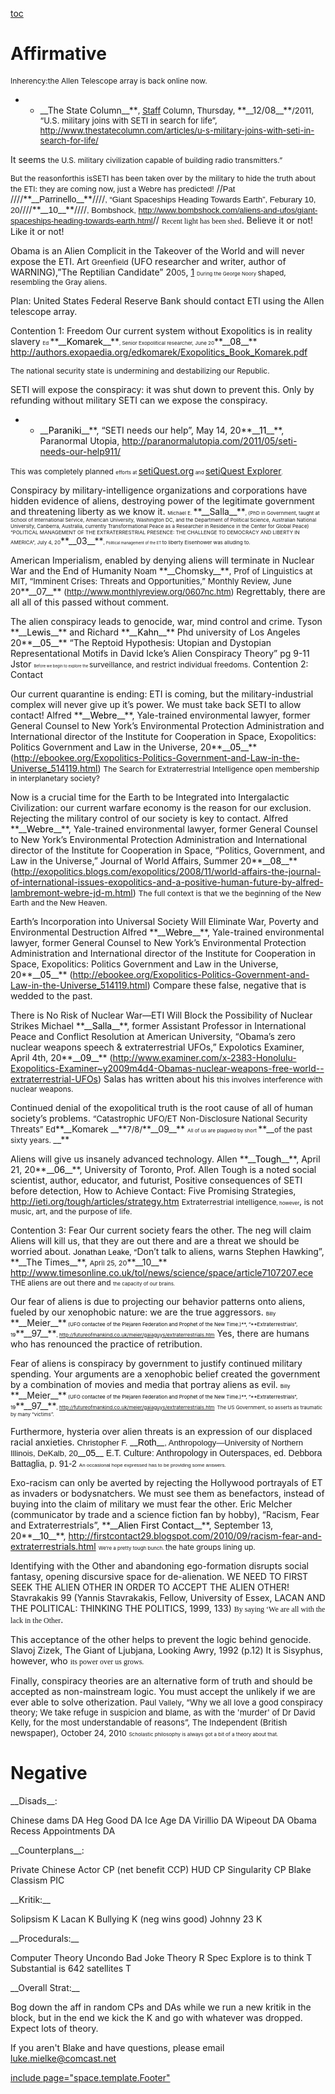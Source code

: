[[toc]]
=Affirmative= 
<span style="font-size: 12px;">Inherency:the Allen Telescope array is back online now.</span>
**__<span style="font-size: 14px;">The State Column</span>__**<span style="font-size: 13px;">, [[http://www.thestatecolumn.com/articles/author/tsc_admin/|Staff]] Column, Thursday, </span>**__<span style="font-size: 14px;">12/08</span>__**<span style="font-size: 13px;">/2011, “U.S. military joins with SETI in search for life”, http://www.thestatecolumn.com/articles/u-s-military-joins-with-seti-in-search-for-life/</span>
It seems <span style="font-size: 12px;">the U.S. military civilization capable of building radio transmitters.”</span>

<span style="font-size: 12px;">But the reasonforthis isSETI has been taken over by the military to hide the truth about the ETI: they are coming now, just a Webre has predicted!</span>
//<span style="font-family: 'Arial','sans-serif'; font-size: 13px;">Pat </span>////**__<span style="font-family: 'Arial','sans-serif'; font-size: 14px;">Parrinello</span>__**////<span style="font-family: 'Arial','sans-serif'; font-size: 13px;">, “Giant Spaceships Heading Towards Earth”, Feburary 10, 20</span>////**__<span style="font-family: 'Arial','sans-serif'; font-size: 14px;">10</span>__**////<span style="font-family: 'Arial','sans-serif'; font-size: 13px;">, Bombshock, http://www.bombshock.com/aliens-and-ufos/giant-spaceships-heading-towards-earth.html</span>//
<span style="font-family: 'Times New Roman','serif'; font-size: 12px;">Recent light has been shed</span>. Believe it or not! Like it or not!

Obama is an Alien Complicit in the Takeover of the World and will never expose the ETI.
Art <span style="font-size: 12px;">Greenfield</span> (UFO researcher and writer, author of WARNING),”The Reptilian Candidate” 20<span style="font-size: 12px;">05</span>, [http://ufosandalienphenomena.wordpress.com/2008/11/03/the-reptilian-candidate/]
<span style="font-size: 8px;">During the George Noory </span><span style="font-size: 12px;">shaped, resembling the Gray aliens.</span>

Plan: United States Federal Reserve Bank should contact ETI using the Allen telescope array.

Contention 1: Freedom
Our current system without Exopolitics is in reality slavery
<span style="font-size: 8px;">Ed </span>**__<span style="color: #000000;">Komarek</span>__**<span style="font-size: 8px;">, Senior Exopolitical researcher, June 20</span>**__<span style="color: #000000;">08</span>__**
http://authors.exopaedia.org/edkomarek/Exopolitics_Book_Komarek.pdf

<span style="font-size: 12px;">The national security state is undermining and destabilizing our Republic. </span>

SETI will expose the conspiracy: it was shut down to prevent this. Only by refunding without military SETI can we expose the conspiracy.
**__<span style="color: #000000;">Paraniki</span>__**, “SETI needs our help”, May 14, 20**__<span style="color: #000000;">11</span>__**, Paranormal Utopia, [[http://paranormalutopia.com/2011/05/seti-needs-our-help911/]]
<span style="font-size: 12px;">This was completely planned </span><span style="font-size: 8px;">efforts at </span>[[@http://www.setiquest.org/|setiQuest.org]]<span style="font-size: 8px;"> and </span>[[http://live.seti.hg94.com/|setiQuest Explorer]]<span style="font-size: 8px;">.</span>


Conspiracy by military-intelligence organizations and corporations have hidden evidence of aliens, destroying power of the legitimate government and threatening liberty as we know it.
<span style="font-size: 8px;">Michael E. </span>**__<span style="font-size: 14px;">Salla</span>__**<span style="font-size: 8px;">, (PhD in Government, taught at School of International Service, American University, Washington DC, and the Department of Political Science, Australian National University, Canberra, Australia, currently Transformational Peace as a Researcher in Residence in the Center for Global Peace) “POLITICAL MANAGEMENT OF THE EXTRATERRESTRIAL PRESENCE: THE CHALLENGE TO DEMOCRACY AND LIBERTY IN AMERICA”, July 4, 20</span>**__<span style="font-size: 14px;">03</span>__**<span style="font-size: 8px;">, </span>
<span style="font-size: 6px;">Political management of the ET </span><span style="font-size: 8px;">to liberty Eisenhower was alluding to. </span>

American Imperialism, enabled by denying aliens will terminate in Nuclear War and the End of Humanity
<span style="font-size: 13px;">Noam </span>**__<span style="font-size: 14px;">Chomsky</span>__**<span style="font-size: 13px;">, Prof of Linguistics at MIT, “Imminent Crises: Threats and Opportunities,” Monthly Review, June 20</span>**__<span style="font-size: 14px;">07</span>__**<span style="font-size: 13px;"> (</span><span style="color: #0000ff; font-size: 13px;">http://www.monthlyreview.org/0607nc.htm</span><span style="font-size: 13px;">)</span>
Regrettably, there are all all of this passed without comment.

The alien conspiracy leads to genocide, war, mind control and crime.
Tyson **__<span style="color: #000000;">Lewis</span>__** and Richard **__<span style="color: #000000;">Kahn</span>__** Phd university of Los Angeles 20**__<span style="color: #000000;">05</span>__** “The Reptoid Hypothesis: Utopian and Dystopian Representational Motifs in David Icke’s Alien Conspiracy Theory” pg 9-11 Jstor
<span style="font-size: 6px;">Before we begin to explore the </span><span style="font-size: 12px;">surveillance, and restrict individual freedoms.</span>
Contention 2: Contact

Our current quarantine is ending: ETI is coming, but the military-industrial complex will never give up it’s power. We must take back SETI to allow contact!
Alfred **__<span style="color: #000000;">Webre</span>__**, Yale-trained environmental lawyer, former General Counsel to New York’s Environmental Protection Administration and International director of the Institute for Cooperation in Space, Exopolitics: Politics Government and Law in the Universe, 20**__<span style="color: #000000;">05</span>__** ([[http://ebookee.org/Exopolitics-Politics-Government-and-Law-in-the-Universe_514119.html]])
<span style="font-size: 12px;">The Search for Extraterrestrial Intelligence open membership in interplanetary society?</span>

Now is a crucial time for the Earth to be Integrated into Intergalactic Civilization: our current warfare economy is the reason for our exclusion. Rejecting the military control of our society is key to contact.
Alfred **__<span style="color: #000000;">Webre</span>__**, Yale-trained environmental lawyer, former General Counsel to New York’s Environmental Protection Administration and International director of the Institute for Cooperation in Space, “Politics, Government, and Law in the Universe,” Journal of World Affairs, Summer 20**__<span style="color: #000000;">08</span>__** ([[http://exopolitics.blogs.com/exopolitics/2008/11/world-affairs-the-journal-of-international-issues-exopolitics-and-a-positive-human-future-by-alfred-lambremont-webre-jd-m.html]])
<span style="font-size: 12px;">The full context is that we the beginning of the New Earth and the New Heaven.</span>

Earth’s Incorporation into Universal Society Will Eliminate War, Poverty and Environmental Destruction
Alfred **__<span style="color: #000000;">Webre</span>__**, Yale-trained environmental lawyer, former General Counsel to New York’s Environmental Protection Administration and International director of the Institute for Cooperation in Space, Exopolitics: Politics Government and Law in the Universe, 20**__<span style="color: #000000;">05</span>__** ([[http://ebookee.org/Exopolitics-Politics-Government-and-Law-in-the-Universe_514119.html]])
Compare these false, negative that is wedded to the past.

There is No Risk of Nuclear War—ETI Will Block the Possibility of Nuclear Strikes
Michael **__<span style="color: #000000;">Salla</span>__**, former Assistant Professor in International Peace and Conflict Resolution at American University, “Obama’s zero nuclear weapons speech & extraterrestrial UFOs,” Expolotics Examiner, April 4th, 20**__<span style="color: #000000;">09</span>__** ([[http://www.examiner.com/x-2383-Honolulu-Exopolitics-Examiner~y2009m4d4-Obamas-nuclear-weapons-free-world--extraterrestrial-UFOs]])
Salas has written about his <span style="font-size: 12px;">this involves interference with nuclear weapons. </span>

Continued denial of the exopolitical truth is the root cause of all of human society’s problems.
<span style="font-size: 13px;">“Catastrophic UFO/ET Non-Disclosure National Security Threats” Ed</span>**__<span style="font-size: 14px;">Komarek </span>__**<span style="font-size: 13px;">7/8/</span>**__<span style="font-size: 14px;">09</span>__**
<span style="font-size: 8px;">All of us are plagued by short </span>**__<span style="font-size: 12px;">of the past sixty years. </span>__**

Aliens will give us insanely advanced technology.
Allen **__<span style="color: #000000;">Tough</span>__**, April 21, 20**__<span style="color: #000000;">06</span>__**, University of Toronto, Prof. Allen Tough is a noted social scientist, author, educator, and futurist, Positive consequences of SETI before detection, How to Achieve Contact: Five Promising Strategies, [[http://ieti.org/tough/articles/strategy.htm]]
<span style="font-size: 12px;">Extraterrestrial intelligence</span><span style="font-size: 8px;">, however</span><span style="font-size: 13px;">, </span><span style="font-size: 12px;">is not music, art, and the purpose of life. </span>

Contention 3: Fear
Our current society fears the other. The neg will claim Aliens will kill us, that they are out there and are a threat we should be worried about.
<span style="color: #000000; font-size: 12px;">Jonathan Leake, “</span>Don’t talk to aliens, warns Stephen Hawking”, **__<span style="font-size: 14px;">The Times</span>__**, <span style="font-size: 11px;">April 25, 20</span>**__<span style="font-size: 14px;">10</span>__**
http://www.timesonline.co.uk/tol/news/science/space/article7107207.ece
<span style="font-size: 12px;">THE aliens are out there and </span><span style="font-size: 8px;">the capacity of our brains.</span>

Our fear of aliens is due to projecting our behavior patterns onto aliens, fueled by our xenophobic nature: we are the true aggressors.
<span style="color: #000000; font-size: 8px;">Billy </span>**__<span style="font-size: 14px;">Meier</span>__**<span style="color: #000000; font-size: 8px;"> (UFO contactee of the Plejaren Federation and Prophet of the New Time.)**, “**Extraterrestrials“, 19</span>**__<span style="font-size: 14px;">97</span>__**<span style="color: #000000; font-size: 8px;">, http://futureofmankind.co.uk/meier/gaiaguys/extraterrestrials.htm</span>
Yes, there are humans who has renounced the practice of retribution.

Fear of aliens is conspiracy by government to justify continued military spending. Your arguments are a xenophobic belief created the government by a combination of movies and media that portray aliens as evil.
<span style="color: #000000; font-size: 8px;">Billy </span>**__<span style="font-size: 14px;">Meier</span>__**<span style="color: #000000; font-size: 8px;"> (UFO contactee of the Plejaren Federation and Prophet of the New Time.)**, “**Extraterrestrials“, 19</span>**__<span style="font-size: 14px;">97</span>__**<span style="color: #000000; font-size: 8px;">, http://futureofmankind.co.uk/meier/gaiaguys/extraterrestrials.htm</span>
<span style="font-size: 8px;">The US Government, so asserts as traumatic by many “victims”.</span>

Furthermore, hysteria over alien threats is an expression of our displaced racial anxieties.
<span style="font-family: 'Arial','sans-serif'; font-size: 13px;">Christopher F. </span>__<span style="color: #000000; font-family: 'Arial','sans-serif'; font-size: 14px;">Roth</span>__<span style="font-family: 'Arial','sans-serif'; font-size: 13px;">, Anthropology—University of Northern Illinois, DeKalb, 20</span>__<span style="color: #000000; font-family: 'Arial','sans-serif'; font-size: 14px;">05</span>__
<span style="font-family: 'Arial','sans-serif';">E.T. Culture: Anthropology in Outerspaces, ed. Debbora Battaglia, p. 91-2</span>
<span style="font-family: 'Arial','sans-serif'; font-size: 8px;">An occasional hope expressed has to be providing some answers.</span>

Exo-racism can only be averted by rejecting the Hollywood portrayals of ET as invaders or bodysnatchers. We must see them as benefactors, instead of buying into the claim of military we must fear the other.
Eric Melcher (communicator by trade and a science fiction fan by hobby), “Racism, Fear and Extraterrestrials”, **__<span style="color: #000000;">Alien First Contact</span>__**, September 13, 20**__<span style="color: #000000;">10</span>__**, http://firstcontact29.blogspot.com/2010/09/racism-fear-and-extraterrestrials.html
<span style="font-size: 8px;">We’re a pretty tough bunch. </span><span style="font-size: 12px;">the hate groups lining up.</span>

Identifying with the Other and abandoning ego-formation disrupts social fantasy, opening discursive space for de-alienation. WE NEED TO FIRST SEEK THE ALIEN OTHER IN ORDER TO ACCEPT THE ALIEN OTHER!
Stavrakakis 99 (Yannis Stavrakakis, Fellow, University of Essex, LACAN AND THE POLITICAL: THINKING THE POLITICS, 1999, 133)
<span style="font-family: 'Times New Roman','serif'; font-size: 12px;">By saying ‘We are all with the lack in the Other</span>.

This acceptance of the other helps to prevent the logic behind genocide.
Slavoj Zizek, The Giant of Ljubjana, Looking Awry, 1992 (p.12)
It is Sisyphus, however, who <span style="font-family: 'Times New Roman','serif'; font-size: 12px;">its power over us grows.</span>

Finally, conspiracy theories are an alternative form of truth and should be accepted as non-mainstream logic. You must accept the unlikely if we are ever able to solve otherization.
<span style="font-size: 13px;">Paul </span><span style="font-size: 12px;">Vallely</span><span style="font-size: 13px;">, “Why we all love a good conspiracy theory; We take refuge in suspicion and blame, as with the 'murder' of Dr David Kelly, for the most understandable of reasons”, The Independent (British newspaper), October 24, 20</span><span style="font-size: 12px;">10</span>
<span style="font-size: 8px;">Scholastic philosophy is always got a bit of a theory about that.</span>
=Negative= 

__Disads__:

Chinese dams DA
Heg Good DA
Ice Age DA
Virillio DA
Wipeout DA
Obama Recess Appointments DA

__Counterplans__:

Private Chinese Actor CP (net benefit CCP)
HUD CP
Singularity CP
Blake Classism PIC

__Kritik:__

Solipsism K
Lacan K
Bullying K (neg wins good)
Johnny 23 K

__Procedurals:__

Computer Theory
Uncondo Bad
Joke Theory
R Spec
Explore is to think T
Substantial is 642 satellites T

__Overall Strat:__

Bog down the aff in random CPs and DAs while we run a new kritik in the block, but in the end we kick the K and go with whatever was dropped. Expect lots of theory.

If you aren't Blake and have questions, please email [[mailto:luke.mielke@comcast.net|luke.mielke@comcast.net]]

[[include page="space.template.Footer"]]